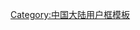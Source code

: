 {{Userbox
|border-c=#ffa500
|border-s=1
|id-c=#ffffff
|info-c=#ffd700
|info-s=10
|id=[[File:Panda closeup.jpg|60px]]
|info=这个用户现在或曾经住在'''[[四川]]'''。
}}
{{Topicon
| image = Sichuan Shadow.png
| size = 30px
| description = 這位用戶是四川維基人
| link = WP:四川維基人列表
}}
<includeonly>[[Category:四川维基人|{{PAGENAME}}]]</includeonly>
<noinclude>[[Category:中国大陆用户框模板]]</noinclude>